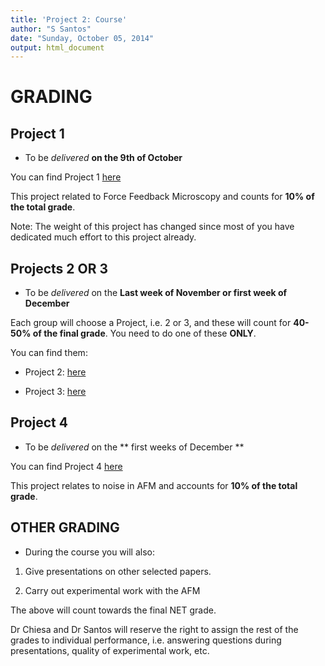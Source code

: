 ```yaml
---
title: 'Project 2: Course'
author: "S Santos"
date: "Sunday, October 05, 2014"
output: html_document
---
```


# GRADING

## Project 1 

* To be *delivered* **on the 9th of October**

You can find Project 1 [here](https://github.com/AdvancedForcesGroup/Projects1)

This project related to Force Feedback Microscopy and counts for **10% of the total grade**.

Note: The weight of this project has changed since most of you have dedicated much effort to this project already. 




## Projects 2 OR 3

* To be *delivered* on the **Last week of November or first week of December ** 

Each group will choose a Project, i.e. 2 or 3, and these will count for **40-50% of the final grade**. You need to do one of these **ONLY**.

You can find them:

* Project 2: [here](https://github.com/AdvancedForcesGroup/Projects2/blob/master/Project2.Rmd)

* Project 3: [here](https://github.com/AdvancedForcesGroup/Projects3/blob/master/Project3.Rmd)


## Project 4 

* To be *delivered* on the ** first weeks of December ** 

You can find Project 4 [here](https://github.com/AdvancedForcesGroup/Projects4/blob/master/Homework_Project4.Rmd)

This project relates to noise in AFM and accounts for **10% of the total grade**.


## OTHER GRADING

* During the course you will also:

1. Give presentations on other selected papers. 

2. Carry out experimental work with the AFM


The above will count towards the final NET grade. 

Dr Chiesa and Dr Santos will reserve the right to assign the rest of the grades to individual performance, i.e. answering questions during presentations, quality of experimental work,  etc. 



